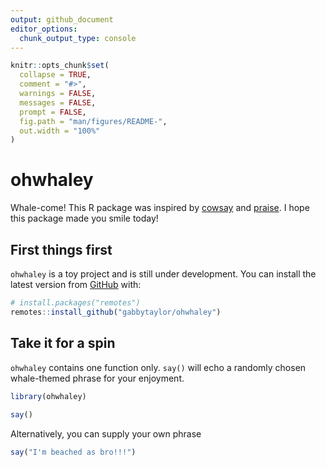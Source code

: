 ```yaml
---
output: github_document
editor_options: 
  chunk_output_type: console
---
```


<!-- README.md is generated from README.Rmd. Please edit that file -->

```r
knitr::opts_chunk$set(
  collapse = TRUE,
  comment = "#>",
  warnings = FALSE, 
  messages = FALSE, 
  prompt = FALSE,
  fig.path = "man/figures/README-",
  out.width = "100%"
)

```

# ohwhaley  

Whale-come! This R package was inspired by [cowsay](https://github.com/sckott/cowsay) and [praise](https://github.com/rladies/praise). I hope this package made you smile today! 

## First things first

`ohwhaley` is a toy project and is still under development. You can install the latest version from [GitHub](https://github.com/) with:

```r
# install.packages("remotes")
remotes::install_github("gabbytaylor/ohwhaley")
```

## Take it for a spin

`ohwhaley` contains one function only. `say()` will echo a randomly chosen whale-themed phrase for your enjoyment.

```r
library(ohwhaley)
 
say() 
```

Alternatively, you can supply your own phrase

```r
say("I'm beached as bro!!!")
```


